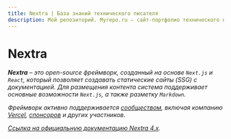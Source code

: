 ```yaml
---
title: Nextra | База знаний технического писателя
description: Мой репозиторий. Myrepo.ru – сайт-портфолио технического писателя
---
```


# Nextra

***Nextra** – это open-source фреймворк, созданный на основе `Next.js` и `React`, который позволяет создавать статические сайты (SSG) с документацией. Для размещения контента система поддерживает основные возможности `Next.js`, а также разметку `Markdown`.*

*Фреймворк активно поддерживается [сообществом](https://nextra.site/about), включая компанию [Vercel](https://vercel.com), [спонсоров](https://nextra.site/sponsors) и других участников*.

*[Ссылка на официальную документацию Nextra 4.x](https://nextjs.org/docs).*
